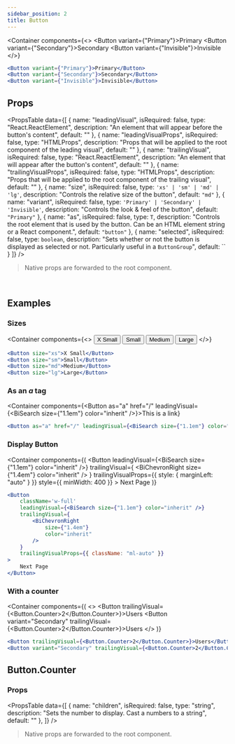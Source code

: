 ```yaml
---
sidebar_position: 2
title: Button
---
```


<Container
    components={<>
        <Button variant={"Primary"}>Primary</Button>
        <Button variant={"Secondary"}>Secondary</Button>
        <Button variant={"Invisible"}>Invisible</Button>
    </>}
>

```jsx
<Button variant={"Primary"}>Primary</Button>
<Button variant={"Secondary"}>Secondary</Button>
<Button variant={"Invisible"}>Invisible</Button>
```

</Container>

## Props

<PropsTable 
    data={[
        {
            name: "leadingVisual",
            isRequired: false,
            type: "React.ReactElement",
            description: "An element that will appear before the button's content",
            default: ""
        },
        {
            name: "leadingVisualProps",
            isRequired: false,
            type: "HTMLProps<T>",
            description: "Props that will be applied to the root component of the leading visual",
            default: ""
        },
        {
            name: "trailingVisual",
            isRequired: false,
            type: "React.ReactElement",
            description: "An element that will appear after the button's content",
            default: ""
        },
        {
            name: "trailingVisualProps",
            isRequired: false,
            type: "HTMLProps<T>",
            description: "Props that will be applied to the root component of the trailing visual",
            default: ""
        },
        {
            name: "size",
            isRequired: false,
            type: `'xs' | 'sm' | 'md' | 'lg'`,
            description: "Controls the relative size of the button",
            default: `"md"`
        },
        {
            name: "variant",
            isRequired: false,
            type: `'Primary' | 'Secondary' | 'Invisible'`,
            description: "Controls the look & feel of the button",
            default: `"Primary"`
        },
        {
            name: "as",
            isRequired: false,
            type: `T`,
            description: "Controls the root element that is used by the button. Can be an HTML element string or a React component.",
            default: `"button"`
        },
        {
            name: "selected",
            isRequired: false,
            type: `boolean`,
            description: "Sets whether or not the button is displayed as selected or not. Particularly useful in a `ButtonGroup`",
            default: ``
        }
    ]}
/>

> Native props are forwarded to the root component.

<br />

## Examples

### Sizes

<Container
    components={<>
        <Button size="xs">X Small</Button>
        <Button size="sm">Small</Button>
        <Button size="md">Medium</Button>
        <Button size="lg">Large</Button>
    </>}
>

```jsx
<Button size="xs">X Small</Button>
<Button size="sm">Small</Button>
<Button size="md">Medium</Button>
<Button size="lg">Large</Button>
```

</Container>

### As an _a_ tag

<Container
    components={<Button as="a" href="/" leadingVisual={<BiSearch size={"1.1em"} color="inherit" />}>This is a link</Button>}
>

```jsx
<Button as="a" href="/" leadingVisual={<BiSearch size={"1.1em"} color="inherit" />}>This is a link</Button>
```
</Container>

### Display Button

<Container
    components={(
        <Button
            leadingVisual={<BiSearch size={"1.1em"} color="inherit" />}
            trailingVisual={
                <BiChevronRight
                    size={"1.4em"}
                    color="inherit"
                />
            }
            trailingVisualProps={{ style: { marginLeft: "auto" } }}
            style={{ minWidth: 400 }}
        >
            Next Page
        </Button>
    )}
>

```jsx
<Button
    className='w-full'
    leadingVisual={<BiSearch size={"1.1em"} color="inherit" />}
    trailingVisual={
        <BiChevronRight
            size={"1.4em"}
            color="inherit"
        />
    }
    trailingVisualProps={{ className: "ml-auto" }}
>
    Next Page
</Button>
```

</Container>


### With a counter


<Container
    components={(
        <>
            <Button trailingVisual={<Button.Counter>2</Button.Counter>}>Users</Button>
            <Button variant="Secondary" trailingVisual={<Button.Counter>2</Button.Counter>}>Users</Button>
        </>
    )}
>

```jsx
<Button trailingVisual={<Button.Counter>2</Button.Counter>}>Users</Button>
<Button variant="Secondary" trailingVisual={<Button.Counter>2</Button.Counter>}>Users</Button>
```

</Container>

## Button.Counter

### Props

<PropsTable 
    data={[
        {
            name: "children",
            isRequired: false,
            type: "string",
            description: "Sets the number to display. Cast a numbers to a string",
            default: ""
        },
    ]}
/>

> Native props are forwarded to the root component.
